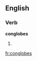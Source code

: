 
==English==

===Verb===
'''conglobes'''

# {{third-person singular of|[[conglobe]]}}

[[fr:conglobes]]